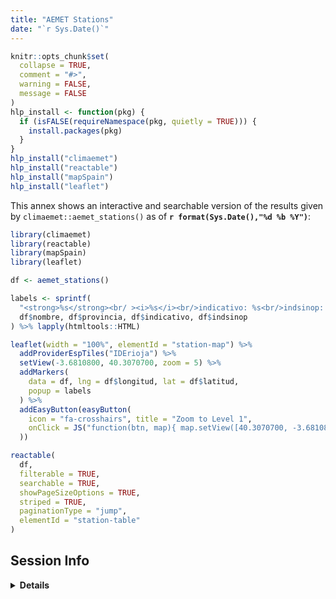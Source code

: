 ---
title: "AEMET Stations"
date: "`r Sys.Date()`"
---

```{r knitropts, include=FALSE}
knitr::opts_chunk$set(
  collapse = TRUE,
  comment = "#>",
  warning = FALSE,
  message = FALSE
)
hlp_install <- function(pkg) {
  if (isFALSE(requireNamespace(pkg, quietly = TRUE))) {
    install.packages(pkg)
  }
}
hlp_install("climaemet")
hlp_install("reactable")
hlp_install("mapSpain")
hlp_install("leaflet")
```

This annex shows an interactive and searchable version of the results given by
`climaemet::aemet_stations()` as of **`r format(Sys.Date(),"%d %b %Y")`**:
```{r leaflet, echo=FALSE}

library(climaemet)
library(reactable)
library(mapSpain)
library(leaflet)

df <- aemet_stations()

labels <- sprintf(
  "<strong>%s</strong><br/ ><i>%s</i><br/>indicativo: %s<br/>indsinop: %s",
  df$nombre, df$provincia, df$indicativo, df$indsinop
) %>% lapply(htmltools::HTML)

leaflet(width = "100%", elementId = "station-map") %>%
  addProviderEspTiles("IDErioja") %>%
  setView(-3.6810800, 40.3070700, zoom = 5) %>%
  addMarkers(
    data = df, lng = df$longitud, lat = df$latitud,
    popup = labels
  ) %>%
  addEasyButton(easyButton(
    icon = "fa-crosshairs", title = "Zoom to Level 1",
    onClick = JS("function(btn, map){ map.setView([40.3070700, -3.6810800], 5); }")
  ))
```


```{r stations, echo=FALSE}


reactable(
  df,
  filterable = TRUE,
  searchable = TRUE,
  showPageSizeOptions = TRUE,
  striped = TRUE,
  paginationType = "jump",
  elementId = "station-table"
)
```


## Session Info

<details>
  <summary><strong>Details</strong></summary>
```{r session_info, echo=FALSE}
sessionInfo()
```
</details>
